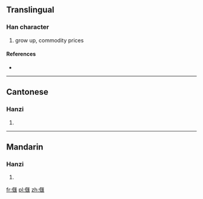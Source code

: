 ==Translingual==

===Han character===
{{Han char|rn=9|rad=人|as=13|sn=15|four=|canj=人尸水土 (OSEG)}}

# grow up, commodity prices

====References====
* {{Han ref|kx=0118.120|hdz=10224.090|uh=3491|ud=13457}}

----

==Cantonese==

===Hanzi===
{{yue-hanzi|jyut=[[hung2]], [[kui2]], [[wak6]]|y=hung2, kui2, wak6}}

# {{defn|lang=yue|sort=人13}}

----

==Mandarin==

===Hanzi===
{{cmn-hanzi|pin=[[kuǐ]] ([[kui3]]), [[huì]] ([[hui4]])|wg=k'uei<sup>3</sup>, hui<sup>4</sup>}}

# {{defn|lang=cmn|sort=人13}}

[[fr:㒑]]
[[pl:㒑]]
[[zh:㒑]]